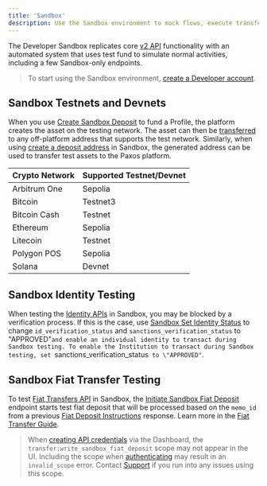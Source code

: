 ```yaml
---
title: 'Sandbox'
description: Use the Sandbox environment to mock flows, execute transfers and test integrations.
---
```


[v2-api]: /api-reference
[sandbox-account]: https://dashboard.sandbox.paxos.com/
[create-sandbox-deposit]: /api-reference/endpoints/sandbox-deposits/create-sandbox-deposit
[create-deposit-address]: /api-reference/endpoints/deposit-addresses/create-deposit-address
[crypto-withdrawal]: /api-reference/endpoints/crypto-withdrawals/create-crypto-withdrawal
[identity]: /api-reference/endpoints/identity
[sandbox-identity]: /api-reference/endpoints/sandbox-identity/sandbox-set-identity-status
[fiat]: /api-reference/endpoints/fiat-transfers
[sandbox-fiat]: /api-reference/endpoints/sandbox-fiat-transfers
[fiat-instructions]: /api-reference/endpoints/fiat-transfers/list-fiat-deposit-instructions
[fiat-guide]: /guides/developer/fiat-transfers/quickstart#2-send-fiat-to-paxos
[credentials]: /guides/developer/credentials
[authenticate]: /guides/developer/authenticate
[Support]: https://support.paxos.com

The Developer Sandbox replicates core [v2 API][v2-api] functionality with an automated system that uses test fund to simulate normal activities, including a few Sandbox-only endpoints.

> To start using the Sandbox environment, [create a Developer account][sandbox-account].

## Sandbox Testnets and Devnets

When you use [Create Sandbox Deposit][create-sandbox-deposit] to fund a Profile, the platform creates the asset on the testing network.
The asset can then be [transferred][crypto-withdrawal] to any off-platform address that supports the test network.
Similarly, when using [create a deposit address][create-deposit-address] in Sandbox, the generated address can be used to transfer test assets to the Paxos platform.

| Crypto Network | Supported Testnet/Devnet |
| --- | --- |
| Arbitrum One | Sepolia |
| Bitcoin | Testnet3 |
| Bitcoin Cash | Testnet |
| Ethereum | Sepolia |
| Litecoin | Testnet |
| Polygon POS | Sepolia |
| Solana | Devnet |

## Sandbox Identity Testing

When testing the [Identity APIs][identity] in Sandbox, you may be blocked by a verification process.
If this is the case, use [Sandbox Set Identity Status][sandbox-identity] to change `id_verification_status` and `sanctions_verification_status` to \"APPROVED"`and enable an individual identity to transact during Sandbox testing.
To enable the Institution to transact during Sandbox testing, set `sanctions_verification_status` to \"APPROVED"`.

## Sandbox Fiat Transfer Testing

To test [Fiat Transfers API][fiat] in Sandbox, the [Initiate Sandbox Fiat Deposit][sandbox-fiat] endpoint starts test fiat deposit that will be processed based on the `memo_id` from a previous [Fiat Deposit Instructions][fiat-instructions] response.
Learn more in the [Fiat Transfer Guide][fiat-guide].

> When [creating API credentials][credentials] via the Dashboard, the `transfer:write_sandbox_fiat_deposit` scope may not appear in the UI.
> Including the scope when [authenticating][authenticate] may result in an `invalid_scope` error.
> Contact [Support] if you run into any issues using this scope.
